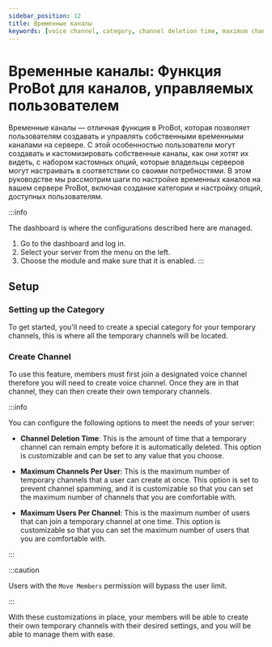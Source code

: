 ```yaml
---
sidebar_position: 12
title: Временные каналы
keywords: [voice channel, category, channel deletion time, maximum channels per user, maximum users per channel] 
---
```


# Временные каналы: Функция ProBot для каналов, управляемых пользователем

Временные каналы — отличная функция в ProBot, которая позволяет пользователям создавать и управлять собственными вре́менными каналами на сервере. С этой особенностью пользователи могут создавать и кастомизировать собственные каналы, как они хотят их видеть, с набором кастомных опций, которые владельцы серверов могут настраивать в соответствии со своими потребностями. В этом руководстве мы рассмотрим шаги по настройке временных каналов на вашем сервере ProBot, включая создание категории и настройку опций, доступных пользователям.

:::info

The dashboard is where the configurations described here are managed.

1. Go to the dashboard and log in.
2. Select your server from the menu on the left.
3. Choose the module and make sure that it is enabled.
:::

## Setup

### Setting up the Category

To get started, you'll need to create a special category for your temporary channels, this is where all the temporary channels will be located.

### Create Channel

To use this feature, members must first join a designated voice channel therefore you will need to create voice channel. Once they are in that channel, they can then create their own temporary channels.

:::info

You can configure the following options to meet the needs of your server:

- **Channel Deletion Time**: This is the amount of time that a temporary channel can remain empty before it is automatically deleted. This option is customizable and can be set to any value that you choose.

- **Maximum Channels Per User**: This is the maximum number of temporary channels that a user can create at once. This option is set to prevent channel spamming, and it is customizable so that you can set the maximum number of channels that you are comfortable with.

- **Maximum Users Per Channel**: This is the maximum number of users that can join a temporary channel at one time. This option is customizable so that you can set the maximum number of users that you are comfortable with.

:::

:::caution

Users with the `Move Members` permission will bypass the user limit.

:::

With these customizations in place, your members will be able to create their own temporary channels with their desired settings, and you will be able to manage them with ease.

